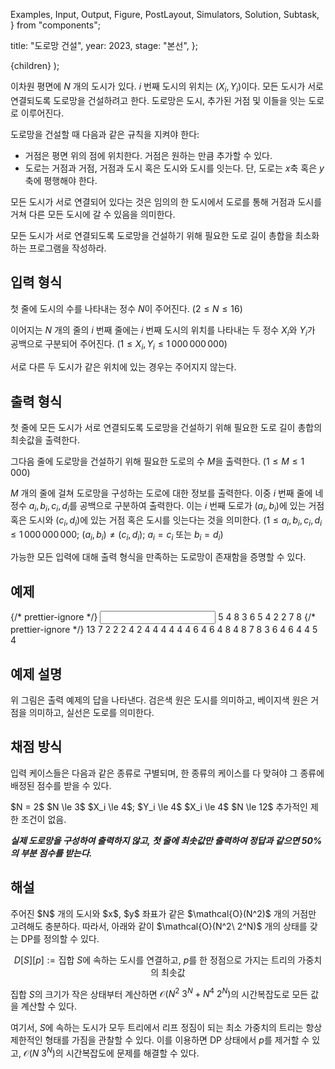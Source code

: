   Examples,
  Input,
  Output,
  Figure,
  PostLayout,
  Simulators,
  Solution,
  Subtask,
} from "components";

  title: "도로망 건설",
  year: 2023,
  stage: "본선",
};

  <PostLayout meta={meta}>{children}</PostLayout>
);

이차원 평면에 $N$ 개의 도시가 있다.
$i$ 번째 도시의 위치는 $(X_i, Y_i)$이다.
모든 도시가 서로 연결되도록 도로망을 건설하려고 한다.
도로망은 도시, 추가된 거점 및 이들을 잇는 도로로 이루어진다.

도로망을 건설할 때 다음과 같은 규칙을 지켜야 한다:
- 거점은 평면 위의 점에 위치한다. 거점은 원하는 만큼 추가할 수 있다.
- 도로는 거점과 거점, 거점과 도시 혹은 도시와 도시를 잇는다. 단, 도로는 $x$축 혹은 $y$축에 평행해야 한다.

모든 도시가 서로 연결되어 있다는 것은
임의의 한 도시에서 도로를 통해 거점과 도시를 거쳐
다른 모든 도시에 갈 수 있음을 의미한다.

모든 도시가 서로 연결되도록 도로망을 건설하기 위해 필요한
도로 길이 총합을 최소화하는 프로그램을 작성하라.

## 입력 형식

첫 줄에 도시의 수를 나타내는 정수 $N$이 주어진다.
($2 \le N \le 16$)

이어지는 $N$ 개의 줄의 $i$ 번째 줄에는
$i$ 번째 도시의 위치를 나타내는 두 정수 $X_i$와 $Y_i$가
공백으로 구분되어 주어진다.
($1 \le X_i, Y_i \le 1\,000\,000\,000$)

서로 다른 두 도시가 같은 위치에 있는 경우는 주어지지 않는다.

## 출력 형식

첫 줄에 모든 도시가 서로 연결되도록 도로망을 건설하기 위해 필요한
도로 길이 총합의 최솟값을 출력한다.

그다음 줄에 도로망을 건설하기 위해 필요한 도로의 수 $M$을 출력한다.
$(1 \le M \le 1\,000)$

$M$ 개의 줄에 걸쳐 도로망을 구성하는 도로에 대한 정보를 출력한다.
이중 $i$ 번째 줄에 네 정수 $a_i, b_i, c_i, d_i$를
공백으로 구분하여 출력한다.
이는 $i$ 번째 도로가 $(a_i, b_i)$에 있는 거점 혹은 도시와
$(c_i, d_i)$에 있는 거점 혹은 도시를
잇는다는 것을 의미한다.
($1 \le a_i, b_i, c_i, d_i \le 1\,000\,000\,000$;
$(a_i, b_i) \ne (c_i, d_i)$;
$a_i = c_i$ 또는 $b_i = d_i$)

가능한 모든 입력에 대해 출력 형식을 만족하는
도로망이 존재함을 증명할 수 있다.

## 예제

<Examples>
  {/* prettier-ignore */}
  <Input>
5
4 8
3 6
5 4
2 2
7 8
  </Input>
  {/* prettier-ignore */}
  <Output>
13
7
2 2 2 4
2 4 4 4
4 4 4 6
4 6 4 8
4 8 7 8
3 6 4 6
4 4 5 4
  </Output>
</Examples>

## 예제 설명

<div style={{ display: "flex" }}>
  <Figure
    src="/2023/f7-1.6ec1d35d1bb6da33.png"
    width={450}
  />
</div>

위 그림은 출력 예제의 답을 나타낸다.
검은색 원은 도시를 의미하고,
베이지색 원은 거점을 의미하고,
실선은 도로를 의미한다.

## 채점 방식

입력 케이스들은 다음과 같은 종류로 구별되며, 한 종류의 케이스를 다 맞혀야 그 종류에 배정된 점수를 받을 수 있다.

<Subtask index={1} score={4}>
  $N = 2$
</Subtask>
<Subtask index={2} score={6}>
  $N \le 3$
</Subtask>
<Subtask index={3} score={12}>
  $X_i \le 4$; $Y_i \le 4$
</Subtask>
<Subtask index={4} score={28}>
  $X_i \le 4$
</Subtask>
<Subtask index={5} score={34}>
  $N \le 12$
</Subtask>
<Subtask index={6} score={16}>
  추가적인 제한 조건이 없음.
</Subtask>

_**실제 도로망을 구성하여 출력하지 않고,
첫 줄에 최솟값만 출력하여 정답과 같으면
50%의 부분 점수를 받는다.**_

## 해설

<Solution>
주어진 $N$ 개의 도시와 $x$, $y$ 좌표가 같은 $\mathcal{O}(N^2)$ 개의 거점만 고려해도 충분하다. 따라서, 아래와 같이 $\mathcal{O}(N^2\ 2^N)$ 개의 상태를 갖는 DP를 정의할 수 있다.

$$
D[S][p] := \text{집합 }S\text{에 속하는 도시를 연결하고, }p\text{를 한 정점으로 가지는 트리의 가중치의 최솟값}
$$

집합 $S$의 크기가 작은 상태부터 계산하면 $\mathcal{O}(N^2\ 3^N + N^4\ 2^N)$의 시간복잡도로 모든 값을 계산할 수 있다.

여기서, $S$에 속하는 도시가 모두 트리에서 리프 정짐이 되는 최소 가중치의 트리는 항상 제한적인 형태를 가짐을 관찰할 수 있다.
이를 이용하면 DP 상태에서 $p$를 제거할 수 있고, $\mathcal{O}(N\ 3^N)$의 시간복잡도에 문제를 해결할 수 있다.
</Solution>
